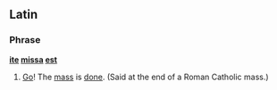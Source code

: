 ==Latin==

===Phrase===
'''[[ite]] [[missa]] [[est]]'''

# [[Go]]! The [[mass]] is [[done]]. (Said at the end of a Roman Catholic mass.)